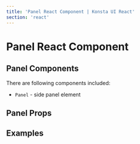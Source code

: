 ```yaml
---
title: 'Panel React Component | Konsta UI React'
section: 'react'
---
```



# Panel React Component

## Panel Components

There are following components included:

- `Panel` - side panel element

## Panel Props

<PanelProps />

## Examples

<PanelExample />
